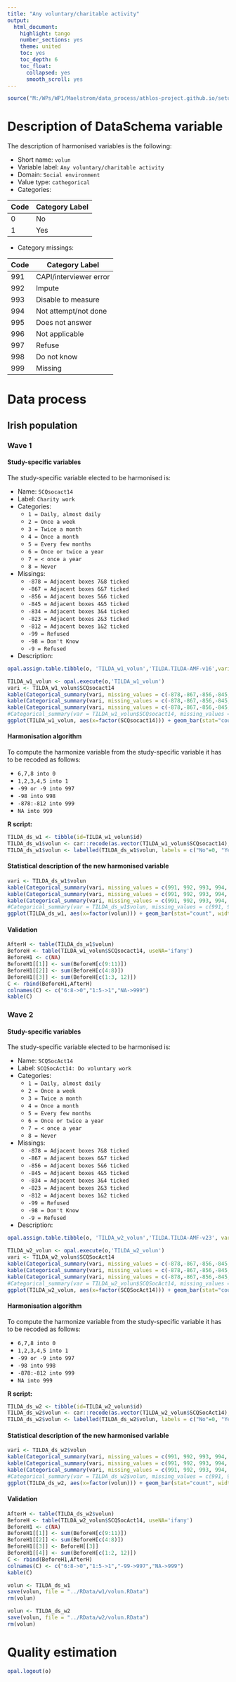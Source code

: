 ```yaml
---
title: "Any voluntary/charitable activity"
output:
  html_document:
    highlight: tango
    number_sections: yes
    theme: united
    toc: yes
    toc_depth: 6
    toc_float:
      collapsed: yes
      smooth_scroll: yes
---
```


<!-- ########################################################## --> 

<!-- # Installation, loading packages -->
<!-- **R script:** -->

```r
source("M:/WPs/WP1/Maelstrom/data_process/athlos-project.github.io/setup_ania.r")
```

<!-- ########################################################## --> 



# Description of DataSchema variable

The description of harmonised variables is the following:

* Short name: `volun`
* Variable label: `Any voluntary/charitable activity`
* Domain: `Social environment`
* Value type: `cathegorical`
* Categories:

**Code** | **Category Label**
-------- | ------------------
0        | No
1        | Yes


* Category missings: 

**Code** | **Category Label**
----| ------------------
991 | CAPI/interviewer error
992 | Impute
993 | Disable to measure
994 | Not attempt/not done
995 | Does not answer
996 | Not applicable
997 | Refuse
998 | Do not know
999 | Missing


<!-- ########################################################## --> 

# Data process

## Irish population

### Wave 1 

#### Study-specific variables

The study-specific variable elected to be harmonised is:

* Name: `SCQsocact14`
* Label: `Charity work`
* Categories:
    + `1 = Daily, almost daily`
    + `2 = Once a week`
    + `3 = Twice a month`
    + `4 = Once a month`
    + `5 = Every few months`
    + `6 = Once or twice a year`
    + `7 = < once a year`
    + `8 = Never`
* Missings:
    + `-878 = Adjacent boxes 7&8 ticked`
    + `-867 = Adjacent boxes 6&7 ticked`
    + `-856 = Adjacent boxes 5&6 ticked`
    + `-845 = Adjacent boxes 4&5 ticked`
    + `-834 = Adjacent boxes 3&4 ticked`
    + `-823 = Adjacent boxes 2&3 ticked`
    + `-812 = Adjacent boxes 1&2 ticked`
    + `-99 = Refused`
    + `-98 = Don't Know`
    + `-9 = Refused`

    
* Description: 
```r
opal.assign.table.tibble(o, 'TILDA_w1_volun','TILDA.TILDA-AMF-v16',variables=list('SCQsocact14'), missings = TRUE)
```

```r
TILDA_w1_volun <- opal.execute(o,'TILDA_w1_volun')
vari <- TILDA_w1_volun$SCQsocact14
kable(Categorical_summary(vari, missing_values = c(-878,-867,-856,-845,-834,-823,-812,-99,-98,-9))[3], caption = attributes(vari)$`spss::shortName`) 
kable(Categorical_summary(vari, missing_values = c(-878,-867,-856,-845,-834,-823,-812,-99,-98,-9))[1], caption = "Category")
kable(Categorical_summary(vari, missing_values = c(-878,-867,-856,-845,-834,-823,-812,-99,-98,-9))[2], caption = "Type of missing")
#Categorical_summary(var = TILDA_w1_volun$SCQsocact14, missing_values = NA)
ggplot(TILDA_w1_volun, aes(x=factor(SCQsocact14))) + geom_bar(stat="count", width=0.4, fill="steelblue") + xlab("Charity work") + ylab("Frequency")
```

#### Harmonisation algorithm
To compute the harmonize variable from the study-specific variable it has to be recoded as follows:

* `6,7,8 into 0`
* `1,2,3,4,5 into 1`
* `-99 or -9 into 997`
* `-98 into 998`
* `-878:-812 into 999`
* `NA into 999`

**R script:**

```r
TILDA_ds_w1 <- tibble(id=TILDA_w1_volun$id)
TILDA_ds_w1$volun <- car::recode(as.vector(TILDA_w1_volun$SCQsocact14), "1:5='1'; 6:8='0'; -9='997'; -99='997'; -98='998'; -878:-812='999'; NA='999'")   
TILDA_ds_w1$volun <- labelled(TILDA_ds_w1$volun, labels = c("No"=0, "Yes"=1, "Missing"=999, "Do not know"=998, "Refuse"=997, "Not applicable"=996, "Don't answer"=995,  "Not attempt/not done/not yet recorded"=994, "Disable to measure"=993, "Impute"=992, "CAPI/interviewer error"=991))
```

#### Statistical description of the new harmonised variable
```r
vari <- TILDA_ds_w1$volun
kable(Categorical_summary(vari, missing_values = c(991, 992, 993, 994, 995, 996, 997, 998, 999))[3]) 
kable(Categorical_summary(vari, missing_values = c(991, 992, 993, 994, 995, 996, 997, 998, 999))[1], caption = "Category")
kable(Categorical_summary(vari, missing_values = c(991, 992, 993, 994, 995, 996, 997, 998, 999))[2], caption = "Type of missing")
#Categorical_summary(var = TILDA_ds_w1$volun, missing_values = c(991, 992, 993, 994, 995, 996, 997, 998, 999))
ggplot(TILDA_ds_w1, aes(x=factor(volun))) + geom_bar(stat="count", width=0.4, fill="steelblue") + xlab("Any voluntary/charitable activity") + ylab("Frequency")

```

#### Validation
```r
AfterH <- table(TILDA_ds_w1$volun)
BeforeH <- table(TILDA_w1_volun$SCQsocact14, useNA='ifany')
BeforeH1 <- c(NA)
BeforeH1[[1]] <- sum(BeforeH[c(9:11)])
BeforeH1[[2]] <- sum(BeforeH[c(4:8)])
BeforeH1[[3]] <- sum(BeforeH[c(1:3, 12)])
C <- rbind(BeforeH1,AfterH)
colnames(C) <- c("6:8->0","1:5->1","NA->999")
kable(C)
```



### Wave 2

#### Study-specific variables

The study-specific variable elected to be harmonised is:

* Name: `SCQSocAct14`
* Label: `SCQSocAct14: Do voluntary work`
* Categories:
    + `1 = Daily, almost daily`
    + `2 = Once a week`
    + `3 = Twice a month`
    + `4 = Once a month`
    + `5 = Every few months`
    + `6 = Once or twice a year`
    + `7 = < once a year`
    + `8 = Never`
* Missings:
    + `-878 = Adjacent boxes 7&8 ticked`
    + `-867 = Adjacent boxes 6&7 ticked`
    + `-856 = Adjacent boxes 5&6 ticked`
    + `-845 = Adjacent boxes 4&5 ticked`
    + `-834 = Adjacent boxes 3&4 ticked`
    + `-823 = Adjacent boxes 2&3 ticked`
    + `-812 = Adjacent boxes 1&2 ticked`
    + `-99 = Refused`
    + `-98 = Don't Know`
    + `-9 = Refused`

    
* Description: 
```r
opal.assign.table.tibble(o, 'TILDA_w2_volun','TILDA.TILDA-AMF-v23', variables=list('SCQSocAct14'), missings = TRUE)
```

```r
TILDA_w2_volun <- opal.execute(o,'TILDA_w2_volun')
vari <- TILDA_w2_volun$SCQSocAct14
kable(Categorical_summary(vari, missing_values = c(-878,-867,-856,-845,-834,-823,-812,-99,-98,-9))[3], caption = attributes(vari)$`spss::shortName`) 
kable(Categorical_summary(vari, missing_values = c(-878,-867,-856,-845,-834,-823,-812,-99,-98,-9))[1], caption = "Category")
kable(Categorical_summary(vari, missing_values = c(-878,-867,-856,-845,-834,-823,-812,-99,-98,-9))[2], caption = "Type of missing")
#Categorical_summary(var = TILDA_w2_volun$SCQSocAct14, missing_values = NA)
ggplot(TILDA_w2_volun, aes(x=factor(SCQSocAct14))) + geom_bar(stat="count", width=0.4, fill="steelblue") + xlab("Do voluntary work") + ylab("Frequency")
```

#### Harmonisation algorithm
To compute the harmonize variable from the study-specific variable it has to be recoded as follows:

* `6,7,8 into 0`
* `1,2,3,4,5 into 1`
* `-99 or -9 into 997`
* `-98 into 998`
* `-878:-812 into 999`
* `NA into 999`

**R script:**

```r
TILDA_ds_w2 <- tibble(id=TILDA_w2_volun$id)
TILDA_ds_w2$volun <- car::recode(as.vector(TILDA_w2_volun$SCQSocAct14), "1:5='1'; 6:8='0'; -9='997'; -99='997'; -98='998'; -878:-812='999'; NA='999'")   
TILDA_ds_w2$volun <- labelled(TILDA_ds_w2$volun, labels = c("No"=0, "Yes"=1, "Missing"=999, "Do not know"=998, "Refuse"=997, "Not applicable"=996, "Don't answer"=995,  "Not attempt/not done/not yet recorded"=994, "Disable to measure"=993, "Impute"=992, "CAPI/interviewer error"=991))
```

#### Statistical description of the new harmonised variable
```r
vari <- TILDA_ds_w2$volun
kable(Categorical_summary(vari, missing_values = c(991, 992, 993, 994, 995, 996, 997, 998, 999))[3]) 
kable(Categorical_summary(vari, missing_values = c(991, 992, 993, 994, 995, 996, 997, 998, 999))[1], caption = "Category")
kable(Categorical_summary(vari, missing_values = c(991, 992, 993, 994, 995, 996, 997, 998, 999))[2], caption = "Type of missing")
#Categorical_summary(var = TILDA_ds_w2$volun, missing_values = c(991, 992, 993, 994, 995, 996, 997, 998, 999))
ggplot(TILDA_ds_w2, aes(x=factor(volun))) + geom_bar(stat="count", width=0.4, fill="steelblue") + xlab("Any voluntary/charitable activity") + ylab("Frequency")
```

#### Validation
```r
AfterH <- table(TILDA_ds_w2$volun)
BeforeH <- table(TILDA_w2_volun$SCQSocAct14, useNA='ifany')
BeforeH1 <- c(NA)
BeforeH1[[1]] <- sum(BeforeH[c(9:11)])
BeforeH1[[2]] <- sum(BeforeH[c(4:8)])
BeforeH1[[3]] <- BeforeH[[3]]
BeforeH1[[4]] <- sum(BeforeH[c(1:2, 12)])
C <- rbind(BeforeH1,AfterH)
colnames(C) <- c("6:8->0","1:5->1","-99->997","NA->999")
kable(C)
```



```r
volun <- TILDA_ds_w1
save(volun, file = "../RData/w1/volun.RData")
rm(volun)

volun <- TILDA_ds_w2
save(volun, file = "../RData/w2/volun.RData")
rm(volun)


```

# Quality estimation
```r
opal.logout(o)
```
